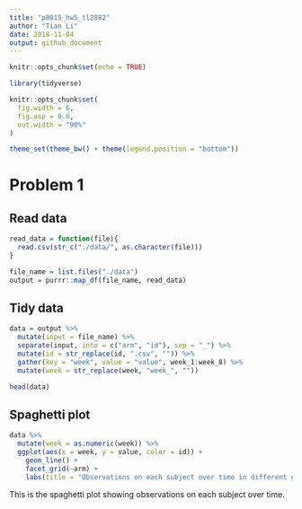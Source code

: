 ```yaml
---
title: "p8015_hw5_tl2882"
author: "Tian Li"
date: 2018-11-04
output: github_document
---
```



```r
knitr::opts_chunk$set(echo = TRUE)

library(tidyverse)

knitr::opts_chunk$set(
  fig.width = 6,
  fig.asp = 0.6,
  out.width = "90%"
)

theme_set(theme_bw() + theme(legend.position = "bottom"))
```

# Problem 1

## Read data
```r
read_data = function(file){
  read.csv(str_c("./data/", as.character(file)))
}

file_name = list.files("./data")
output = purrr::map_df(file_name, read_data)
```

## Tidy data
```r
data = output %>%
  mutate(input = file_name) %>% 
  separate(input, into = c("arm", "id"), sep = "_") %>% 
  mutate(id = str_replace(id, ".csv", "")) %>% 
  gather(key = "week", value = "value", week_1:week_8) %>% 
  mutate(week = str_replace(week, "week_", ""))

head(data)
```

## Spaghetti plot
```r
data %>%
  mutate(week = as.numeric(week)) %>% 
  ggplot(aes(x = week, y = value, color = id)) +
    geom_line() +
    facet_grid(~arm) + 
    labs(title = "Observations on each subject over time in different groups")
```

This is the spaghetti plot showing observations on each subject over time.

